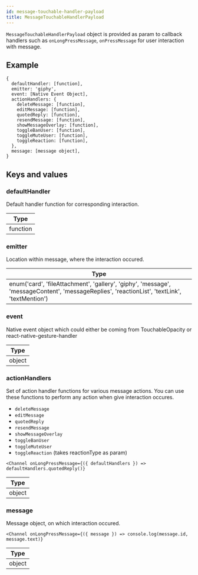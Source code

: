 ```yaml
---
id: message-touchable-handler-payload
title: MessageTouchableHandlerPayload
---
```


`MessageTouchableHandlerPayload` object is provided as param to callback handlers such as `onLongPressMessage`, `onPressMessage`
for user interaction with message.

## Example

```tsx
{
  defaultHandler: [function],
  emitter: 'giphy',
  event: [Native Event Object],
  actionHandlers: {
    deleteMessage: [function],
    editMessage: [function],
    quotedReply: [function],
    resendMessage: [function],
    showMessageOverlay: [function],
    toggleBanUser: [function],
    toggleMuteUser: [function],
    toggleReaction: [function],
  },
  message: [message object],
}
```

## Keys and values

### defaultHandler

Default handler function for corresponding interaction.

| Type     |
| -------- |
| function |

### emitter

Location within message, where the interaction occured.

| Type                                                                                                                                         |
| -------------------------------------------------------------------------------------------------------------------------------------------- |
| enum('card', 'fileAttachment', 'gallery', 'giphy', 'message', 'messageContent', 'messageReplies', 'reactionList', 'textLink', 'textMention') |

### event

Native event object which could either be coming from TouchableOpacity or react-native-gesture-handler

| Type   |
| ------ |
| object |

### actionHandlers

Set of action handler functions for various message actions. You can use these functions to perform any action when give interaction occures.

- `deleteMessage`
- `editMessage`
- `quotedReply`
- `resendMessage`
- `showMessageOverlay`
- `toggleBanUser`
- `toggleMuteUser`
- `toggleReaction` (takes reactionType as param)

```tsx
<Channel onLongPressMessage={({ defaultHandlers }) => defaultHandlers.quotedReply()}
```

| Type   |
| ------ |
| object |

### message

Message object, on which interaction occured.

```tsx
<Channel onLongPressMessage={({ message }) => console.log(message.id, message.text)}
```

| Type   |
| ------ |
| object |
